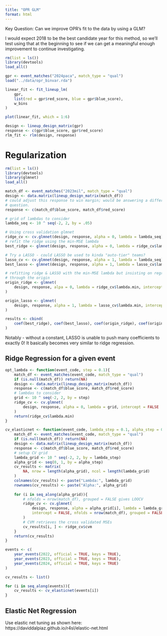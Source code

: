 ```yaml
---
title: "OPR GLM"
format: html
---
```


Key Question: Can we improve OPR's fit to the data by using a GLM? 

I would expect 2018 to be the best candidate year for this method, so we'll test using that at the beginning to see if we can get a meaningful enough improvement to continue investigating. 

```r
rm(list = ls())
library(devtools)
load_all()

gpr <- event_matches("2024paca", match_type = "qual")
load("../data/opr_binvar.rda")

linear_fit <- fit_lineup_lm(
    gpr, 
    list(red = gpr$red_score, blue = gpr$blue_score), 
    w_bins
)

plot(linear_fit, which = 1:6)
```

```r
design <- lineup_design_matrix(gpr)
response <- c(gpr$blue_score, gpr$red_score)
rlm_fit <- rlm(design, response)
```

# Regularization

```r
rm(list = ls())
library(devtools)
library(glmnet)
load_all()
```

```r
match_df <- event_matches("2023mil", match_type = "qual")
design <- data.matrix(lineup_design_matrix(match_df))
# could adjust this response to win margin; would be answering a different
# question.
response <- c(match_df$blue_score, match_df$red_score)

# grid of lambdas to consider
lambda_seq <- 10 ^ seq(-2, 2, by = .05)

# Using cross validation glmnet
ridge_cv <- cv.glmnet(design, response, alpha = 0, lambda = lambda_seq)
# refit the ridge using the min-MSE lambda
best_ridge <- glmnet(design, response, alpha = 0, lambda = ridge_cv$lambda.min)

# Try a LASSO - could LASSO be used to kinda "auto-tier" teams?
lasso_cv <- cv.glmnet(design, response, alpha = 1, lambda = lambda_seq)
best_lasso <- glmnet(design, response, alpha = 1, lambda = lasso_cv$lambda.min)

# refitting ridge & LASSO with the min-MSE lambda but insisting on regression 
# through the origin
origin_ridge <- glmnet(
    design, response, alpa = 0, lambda = ridge_cv$lambda.min, intercept = FALSE
)

origin_lasso <- glmnet(
    design, response, alpha = 1, lambda = lasso_cv$lambda.min, intercept = FALSE
)

results <- cbind(
    coef(best_ridge), coef(best_lasso), coef(origin_ridge), coef(origin_lasso)
)
```

Notably - without a constant, LASSO is unable to push many coefficients to exactly 0! It basically becomes very similar to ridge regression.

## Ridge Regression for a given event

```r
opt_lambda <- function(event_code, step = 0.1){
    match_df <- event_matches(event_code, match_type = "qual")
    if (is.null(match_df)) return(NA)
    design <- data.matrix(lineup_design_matrix(match_df))
    response <- c(match_df$blue_score, match_df$red_score)
    # lambdas to consider
    grid <- 10 ^ seq(-2, 2, by = step)
    ridge_cv <- cv.glmnet(
        design, response, alpha = 0, lambda = grid, intercept = FALSE
    )
    return(ridge_cv$lambda.min)
}

cv_elasticnet <- function(event_code, lambda_step = 0.1, alpha_step = 0.05){
    match_df <- event_matches(event_code, match_type = "qual")
    if (is.null(match_df)) return(NA)
    design <- data.matrix(lineup_design_matrix(match_df))
    response <- c(match_df$blue_score, match_df$red_score)
    # setup CV grid
    lambda_grid <- 10 ^ seq(-2, 2, by = lambda_step)
    alpha_grid <- seq(0, 1, by = alpha_step)
    cv_results <- matrix(
        NA, nrow = length(alpha_grid), ncol = length(lambda_grid)
    )
    colnames(cv_results) <- paste("Lambda:", lambda_grid)
    rownames(cv_results) <- paste("Alpha:", alpha_grid)
    
    for (i in seq_along(alpha_grid)){
        # nfolds = nrow(match_df), grouped = FALSE gives LOOCV
        ridge_cv <- cv.glmnet(
            design, response, alpha = alpha_grid[i], lambda = lambda_grid, 
            intercept = FALSE, nfolds = nrow(match_df), grouped = FALSE
        )
        # CVM retrieves the cross validated MSEs
        cv_results[i, ] <- ridge_cv$cvm
    }
    return(cv_results)
}

events <- c(
    year_events(2022, official = TRUE, keys = TRUE), 
    year_events(2023, official = TRUE, keys = TRUE),
    year_events(2024, official = TRUE, keys = TRUE)
)

cv_results <- list()

for (i in seq_along(events)){
    cv_results <- cv_elasticnet(events[i])
}

```

## Elastic Net Regression

Use elastic net tuning as shown here: 
https://daviddalpiaz.github.io/r4sl/elastic-net.html

```r

```

